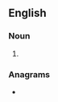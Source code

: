 ==English==

===Noun===
{{head|en|noun form}}

# {{plural of|burning|lang=en}}

===Anagrams===
* {{anagrams|en|a=bginnrsu|Brunings}}
